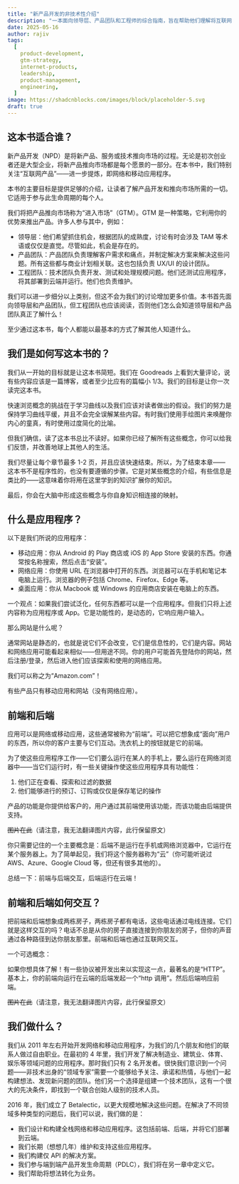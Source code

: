 ```yaml
---
title: "新产品开发的非技术性介绍"
description: "一本面向领导层、产品团队和工程师的综合指南，旨在帮助他们理解将互联网产品推向市场的关键方面"
date: 2025-05-16
author: rajiv
tags:
  [
    product-development,
    gtm-strategy,
    internet-products,
    leadership,
    product-management,
    engineering,
  ]
image: https://shadcnblocks.com/images/block/placeholder-5.svg
draft: true
---
```


## 这本书适合谁？

新产品开发（NPD）是将新产品、服务或技术推向市场的过程。无论是初次创业者还是大型企业，将新产品推向市场都是每个愿景的一部分。在本书中，我们特别关注“互联网产品”——进一步提炼，即网络和移动应用程序。

本书的主要目标是提供足够的介绍，让读者了解产品开发和推向市场所需的一切。它适用于参与此生命周期的每个人。

我们将把产品推向市场称为“进入市场”（GTM）。GTM 是一种策略，它利用你的优势来推出产品。许多人参与其中，例如：

- 领导层：他们希望抓住机会，根据团队的成熟度，讨论有时会涉及 TAM 等术语或仅仅是直觉。尽管如此，机会是存在的。
- 产品团队：产品团队负责理解客户需求和痛点，并制定解决方案来解决这些问题。所有这些都与商业计划相关联。这也包括负责 UX/UI 的设计团队。
- 工程团队：技术团队负责开发、测试和处理规模问题。他们还测试应用程序，将其部署到云端并运行。他们也负责维护。

我们可以进一步细分以上类别，但这不会为我们的讨论增加更多价值。本书首先面向领导层和产品团队，但工程团队也应该阅读，否则他们怎么会知道领导层和产品团队真正了解什么！

至少通过这本书，每个人都能以最基本的方式了解其他人知道什么。

## 我们是如何写这本书的？

我们从一开始的目标就是让这本书简短。我们在 Goodreads 上看到大量评论，说有些内容应该是一篇博客，或者至少比应有的篇幅小 1/3。我们的目标是让你一次读完这本书。

快速浏览概念的挑战在于学习曲线以及我们应该对读者做出的假设。我们的努力是保持学习曲线平缓，并且不会完全误解某些内容。有时我们使用手绘图片来唤醒你内心的童真，有时使用过度简化的比喻。

但我们确信，读了这本书总比不读好。如果你已经了解所有这些概念，你可以给我们反馈，并改善地球上其他人的生活。

我们尽量让每个章节最多 1-2 页，并且应该快速结束。所以，为了结束本章——这本书不是程序性的，也没有要遵循的步骤。它是对某些概念的介绍，有些信息是类比的——这意味着你将用在这里学到的知识扩展你的知识。

最后，你会在大脑中形成这些概念与你自身知识相连接的映射。

## 什么是应用程序？

以下是我们所说的应用程序：

- 移动应用：你从 Android 的 Play 商店或 iOS 的 App Store 安装的东西。你通常按名称搜索，然后点击“安装”。
- 网络应用：你使用 URL 在浏览器中打开的东西。浏览器可以在手机和笔记本电脑上运行。浏览器的例子包括 Chrome、Firefox、Edge 等。
- 桌面应用：你从 Macbook 或 Windows 的应用商店安装在电脑上的东西。

一个观点：如果我们尝试泛化，任何东西都可以是一个应用程序。但我们只将上述内容称为应用程序或 App。它是功能性的，是动态的，它响应用户输入。

那么网站是什么呢？

通常网站是静态的，也就是说它们不会改变，它们是信息性的，它们是内容。网站和网络应用可能看起来相似——但用途不同。你的用户可能首先登陆你的网站，然后注册/登录，然后进入他们应该探索和使用的网络应用。

我们可以称之为“Amazon.com”！

有些产品只有移动应用和网站（没有网络应用）。

## 前端和后端

应用可以是网络或移动应用，这些通常被称为“前端”。可以把它想象成“面向”用户的东西，所以你的客户主要与它们互动。洗衣机上的按钮就是它的前端。

为了使这些应用程序工作——它们要么运行在某人的手机上，要么运行在网络浏览器中——当它们运行时，有一些关键操作使这些应用程序具有功能性：

1. 他们正在查看、探索和过滤的数据
2. 他们能够进行的预订、订购或仅仅是保存笔记的操作

产品的功能是你提供给客户的，用户通过其前端使用该功能，而该功能由后端提供支持。

~~图片在此~~（请注意，我无法翻译图片内容，此行保留原文）

你只需要记住的一个主要概念是：后端不是运行在手机或网络浏览器中，它运行在某个服务器上。为了简单起见，我们将这个服务器称为“云”（你可能听说过 AWS、Azure、Google Cloud 等，但还有很多其他的）。

总结一下：前端与后端交互，后端运行在云端！

## 前端和后端如何交互？

把前端和后端想象成两栋房子，两栋房子都有电话，这些电话通过电线连接。它们就是这样交互的吗？电话不总是从你的房子直接连接到你朋友的房子，但你的声音通过各种路径到达你朋友那里。前端和后端也通过互联网交互。

一个可选概念：

如果你想具体了解！有一些协议被开发出来以实现这一点，最著名的是“HTTP”。基本上，你的前端向运行在云端的后端发起一个“http 调用”。然后后端响应前端。

~~图片在此~~（请注意，我无法翻译图片内容，此行保留原文）

## 我们做什么？

我们从 2011 年左右开始开发网络和移动应用程序，为我们的几个朋友和他们的联系人做过自由职业。在最初的 4 年里，我们开发了解决制造业、建筑业、体育、娱乐等领域问题的应用程序。那时我们只有 2 名开发者。很快我们意识到一个问题——非技术出身的“领域专家”需要一个能够给予关注、承诺和热情，与他们一起构建想法、发现新问题的团队。他们另一个选择是组建一个技术团队，这有一个很大的先决条件，即找到一个联合创始人级别的技术人员。

2016 年，我们成立了 Betalectic，以更大规模地解决这些问题。在解决了不同领域多种类型的问题后，我们可以说，我们做的是：

- 我们设计和构建全栈网络和移动应用程序。这包括前端、后端，并将它们部署到云端。
- 我们长期（想想几年）维护和支持这些应用程序。
- 我们构建仅 API 的解决方案。
- 我们参与端到端产品开发生命周期（PDLC），我们将在另一章中定义它。
- 我们帮助将想法转化为业务。
